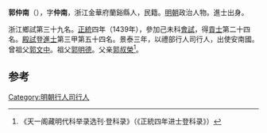 '''郭仲南'''（{{bd|1406年||1462年}}），字'''仲南'''，浙江金華府蘭谿縣人，民籍。[[明朝|明朝]]政治人物。進士出身。

浙江鄉試第三十九名。[[正统_(年号)|正統]]四年（1439年），參加己未科[[會試|會試]]，得[[貢士|貢士]]第二十四名。[[殿試|殿試]]登[[進士|進士]]第三甲第五十四名。景泰三年，以禮部行人司行人，出使安南國。曾祖父[[郭文中|郭文中]]。祖父[[郭明德|郭明德]]。父亲[[郭叔榮|郭叔榮]]<ref>《天一阁藏明代科举录选刊·登科录》（《正統四年进士登科录》）</ref>。

==参考==
{{reflist}}
{{明朝人物小作品}}
{{正統四年己未科殿試金榜}}
[[Category:明朝行人司行人|Category:明朝行人司行人]]